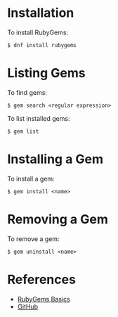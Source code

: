 = Installation =

To install RubyGems:

<pre>
$ dnf install rubygems
</pre>

= Listing Gems =

To find gems:

<pre>
$ gem search <regular expression>
</pre>

To list installed gems:

<pre>
$ gem list
</pre>

= Installing a Gem =

To install a gem:

<pre>
$ gem install <name>
</pre>

= Removing a Gem =

To remove a gem:

<pre>
$ gem uninstall <name>
</pre>

= References =

* [http://guides.rubygems.org/rubygems-basics/ RubyGems Basics]
* [[GitHub]]